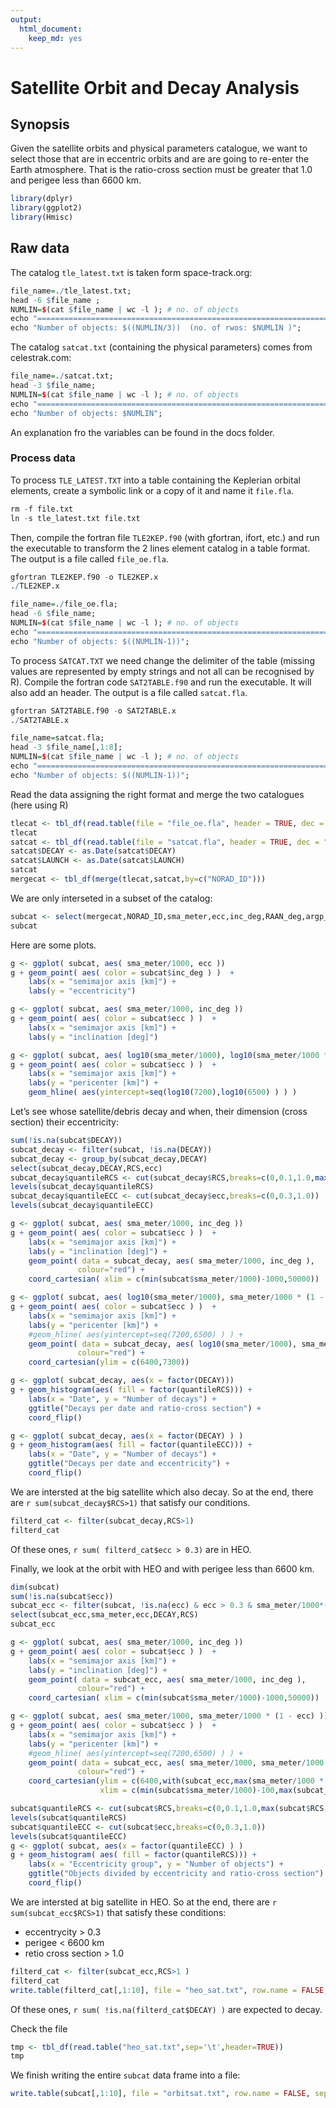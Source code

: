 ```yaml
---
output:
  html_document:
    keep_md: yes
---
```


Satellite Orbit and Decay Analysis
======================================================

## Synopsis
Given the satellite orbits and physical parameters catalogue, we want to select those that are in eccentric orbits and are are going to re-enter the Earth atmosphere. That is the ratio-cross section must be greater that 1.0 and perigee less than 6600 km.

```r
library(dplyr)
library(ggplot2)
library(Hmisc)
```

## Raw data

The catalog `tle_latest.txt` is taken form space-track.org:
```r
file_name=./tle_latest.txt;
head -6 $file_name ;
NUMLIN=$(cat $file_name | wc -l ); # no. of objects
echo "====================================================================="
echo "Number of objects: $((NUMLIN/3))  (no. of rwos: $NUMLIN )";
```

The catalog `satcat.txt` (containing the physical parameters) comes from celestrak.com:
```r
file_name=./satcat.txt;
head -3 $file_name;
NUMLIN=$(cat $file_name | wc -l ); # no. of objects
echo "====================================================================="
echo "Number of objects: $NUMLIN";
```

An explanation fro the variables can be found in the docs folder.

### Process data
To process `TLE_LATEST.TXT` into a table containing the Keplerian orbital elements, create a symbolic link or a copy of it and name it `file.fla`.
```r
rm -f file.txt
ln -s tle_latest.txt file.txt
```

Then, compile the fortran file `TLE2KEP.f90` (with gfortran, ifort, etc.) and run the executable to transform the 2 lines element catalog in a table format. The output is a file called `file_oe.fla`.
```r
gfortran TLE2KEP.f90 -o TLE2KEP.x
./TLE2KEP.x
```
```r
file_name=./file_oe.fla;
head -6 $file_name;
NUMLIN=$(cat $file_name | wc -l ); # no. of objects
echo "====================================================================="
echo "Number of objects: $((NUMLIN-1))";
```


To process `SATCAT.TXT` we need change the delimiter of the table (missing values are represented by empty strings and not all can be recognised by R). Compile the fortran code `SAT2TABLE.f90` and run the executable. It will also add an header. The output is a file called `satcat.fla`.
```r
gfortran SAT2TABLE.f90 -o SAT2TABLE.x
./SAT2TABLE.x
```
```r
file_name=satcat.fla;
head -3 $file_name[,1:8];
NUMLIN=$(cat $file_name | wc -l ); # no. of objects
echo "====================================================================="
echo "Number of objects: $((NUMLIN-1))";
```

Read the data assigning the right format and merge the two catalogues (here using R)
```r
tlecat <- tbl_df(read.table(file = "file_oe.fla", header = TRUE, dec = "." ))
tlecat
satcat <- tbl_df(read.table(file = "satcat.fla", header = TRUE, dec = ".", sep = "|",na.string=""))
satcat$DECAY <- as.Date(satcat$DECAY)
satcat$LAUNCH <- as.Date(satcat$LAUNCH)
satcat
mergecat <- tbl_df(merge(tlecat,satcat,by=c("NORAD_ID")))
```

We are only interseted in a subset of the catalog:
```r
subcat <- select(mergecat,NORAD_ID,sma_meter,ecc,inc_deg,RAAN_deg,argp_deg,M_deg,LAUNCH,DECAY,RCS)
subcat
```

Here are some plots.

```r
g <- ggplot( subcat, aes( sma_meter/1000, ecc ))
g + geom_point( aes( color = subcat$inc_deg ) )  +
    labs(x = "semimajor axis [km]") +
    labs(y = "eccentricity")
```

```r
g <- ggplot( subcat, aes( sma_meter/1000, inc_deg ))
g + geom_point( aes( color = subcat$ecc ) )  +
    labs(x = "semimajor axis [km]") +
    labs(y = "inclination [deg]")
```

```r
g <- ggplot( subcat, aes( log10(sma_meter/1000), log10(sma_meter/1000 * (1 - ecc) )) )
g + geom_point( aes( color = subcat$ecc ) )  +
    labs(x = "semimajor axis [km]") +
    labs(y = "pericenter [km]") +
    geom_hline( aes(yintercept=seq(log10(7200),log10(6500) ) ) )
```

Let's see whose satellite/debris decay and when, their dimension (cross section) their eccentricity:
```r
sum(!is.na(subcat$DECAY))
subcat_decay <- filter(subcat, !is.na(DECAY))
subcat_decay <- group_by(subcat_decay,DECAY)
select(subcat_decay,DECAY,RCS,ecc)
subcat_decay$quantileRCS <- cut(subcat_decay$RCS,breaks=c(0,0.1,1.0,max(subcat_decay$RCS,na.rm=T)))
levels(subcat_decay$quantileRCS)
subcat_decay$quantileECC <- cut(subcat_decay$ecc,breaks=c(0,0.3,1.0))
levels(subcat_decay$quantileECC)
```

```r
g <- ggplot( subcat, aes( sma_meter/1000, inc_deg ))
g + geom_point( aes( color = subcat$ecc ) )  +
    labs(x = "semimajor axis [km]") +
    labs(y = "inclination [deg]") +
    geom_point( data = subcat_decay, aes( sma_meter/1000, inc_deg ),
               colour="red") +
    coord_cartesian( xlim = c(min(subcat$sma_meter/1000)-1000,50000))
```

```r
g <- ggplot( subcat, aes( log10(sma_meter/1000), sma_meter/1000 * (1 - ecc) ))
g + geom_point( aes( color = subcat$ecc ) )  +
    labs(x = "semimajor axis [km]") +
    labs(y = "pericenter [km]") +
    #geom_hline( aes(yintercept=seq(7200,6500) ) ) +
    geom_point( data = subcat_decay, aes( log10(sma_meter/1000), sma_meter/1000 * (1 - ecc) ),
               colour="red") +
    coord_cartesian(ylim = c(6400,7300))
```

```r
g <- ggplot( subcat_decay, aes(x = factor(DECAY)))
g + geom_histogram(aes( fill = factor(quantileRCS))) +
    labs(x = "Date", y = "Number of decays") +
    ggtitle("Decays per date and ratio-cross section") +
    coord_flip()
```

```r
g <- ggplot( subcat_decay, aes(x = factor(DECAY) ) )
g + geom_histogram(aes( fill = factor(quantileECC))) +
    labs(x = "Date", y = "Number of decays") +
    ggtitle("Decays per date and eccentricity") +
    coord_flip()
```

We are intersted at the big satellite which also decay. So at the end, there are `r sum(subcat_decay$RCS>1)` that satisfy our conditions.
```r
filterd_cat <- filter(subcat_decay,RCS>1)
filterd_cat
```
Of these ones, `r sum( filterd_cat$ecc > 0.3)` are in HEO.

Finally, we look at the orbit with HEO and with perigee less than 6600 km.
```r
dim(subcat)
sum(!is.na(subcat$ecc))
subcat_ecc <- filter(subcat, !is.na(ecc) & ecc > 0.3 & sma_meter/1000*(1-ecc)<6600 )
select(subcat_ecc,sma_meter,ecc,DECAY,RCS)
subcat_ecc
```

```r
g <- ggplot( subcat, aes( sma_meter/1000, inc_deg ))
g + geom_point( aes( color = subcat$ecc ) )  +
    labs(x = "semimajor axis [km]") +
    labs(y = "inclination [deg]") +
    geom_point( data = subcat_ecc, aes( sma_meter/1000, inc_deg ),
               colour="red") +
    coord_cartesian( xlim = c(min(subcat$sma_meter/1000)-1000,50000))
```

```r
g <- ggplot( subcat, aes( sma_meter/1000, sma_meter/1000 * (1 - ecc) ))
g + geom_point( aes( color = subcat$ecc ) )  +
    labs(x = "semimajor axis [km]") +
    labs(y = "pericenter [km]") +
    #geom_hline( aes(yintercept=seq(7200,6500) ) ) +
    geom_point( data = subcat_ecc, aes( sma_meter/1000, sma_meter/1000 * (1 - ecc) ),
               colour="red") +
    coord_cartesian(ylim = c(6400,with(subcat_ecc,max(sma_meter/1000 * (1 - ecc))+100)),
                    xlim = c(min(subcat$sma_meter/1000)-100,max(subcat_ecc$sma_meter/1000)+1000) )
```

```r
subcat$quantileRCS <- cut(subcat$RCS,breaks=c(0,0.1,1.0,max(subcat$RCS,na.rm=T)))
levels(subcat$quantileRCS)
subcat$quantileECC <- cut(subcat$ecc,breaks=c(0,0.3,1.0))
levels(subcat$quantileECC)
g <- ggplot( subcat, aes(x = factor(quantileECC) ) )
g + geom_histogram( aes( fill = factor(quantileRCS))) +
    labs(x = "Eccentricity group", y = "Number of objects") +
    ggtitle("Objects divided by eccentricity and ratio-cross section") +
    coord_flip()
```

We are intersted at big satellite in HEO. So at the end, there are `r sum(subcat_ecc$RCS>1)` that satisfy these conditions:

- eccentrycity > 0.3
- perigee < 6600 km
- retio cross section > 1.0

```r
filterd_cat <- filter(subcat_ecc,RCS>1 )
filterd_cat
write.table(filterd_cat[,1:10], file = "heo_sat.txt", row.name = FALSE, sep = "\t")
```
Of these ones, `r sum( !is.na(filterd_cat$DECAY) )` are expected to decay.

Check the file
```r
tmp <- tbl_df(read.table("heo_sat.txt",sep='\t',header=TRUE))
tmp
```

We finish writing the entire `subcat` data frame into a file:
```r
write.table(subcat[,1:10], file = "orbitsat.txt", row.name = FALSE, sep = "\t")
```